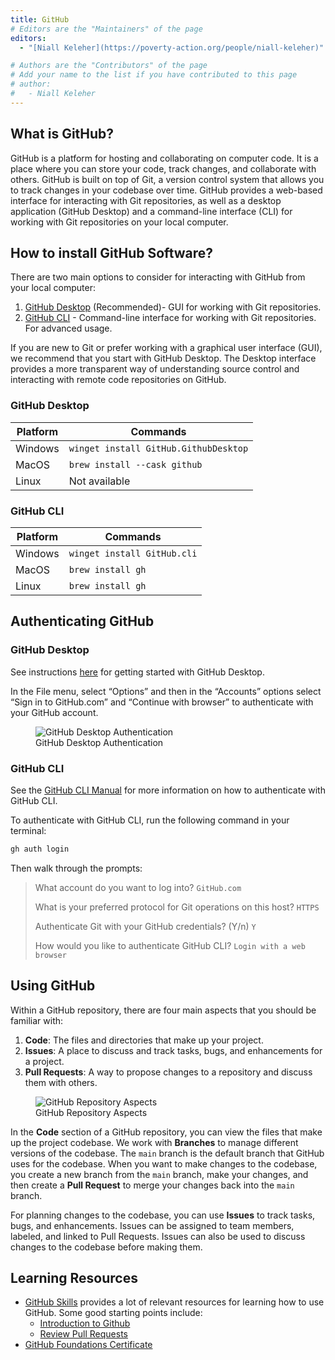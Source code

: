 ```yaml
---
title: GitHub
# Editors are the "Maintainers" of the page
editors:
  - "[Niall Keleher](https://poverty-action.org/people/niall-keleher)"

# Authors are the "Contributors" of the page
# Add your name to the list if you have contributed to this page
# author:
#   - Niall Keleher
---
```


## What is GitHub?

GitHub is a platform for hosting and collaborating on computer code. It is a place where
you can store your code, track changes, and collaborate with others. GitHub is built on
top of Git, a version control system that allows you to track changes in your codebase
over time. GitHub provides a web-based interface for interacting with Git repositories,
as well as a desktop application (GitHub Desktop) and a command-line interface (CLI) for
working with Git repositories on your local computer.

## How to install GitHub Software?

There are two main options to consider for interacting with GitHub from your local
computer:

1. [GitHub Desktop](https://docs.github.com/en/desktop) (Recommended)- GUI for working
   with Git repositories.
1. [GitHub CLI](https://docs.github.com/en/github-cli) - Command-line interface for
   working with Git repositories. For advanced usage.

If you are new to Git or prefer working with a graphical user interface (GUI), we
recommend that you start with GitHub Desktop. The Desktop interface provides a more
transparent way of understanding source control and interacting with remote code
repositories on GitHub.

### GitHub Desktop

| Platform | Commands                              |
| -------- | ------------------------------------- |
| Windows  | `winget install GitHub.GithubDesktop` |
| MacOS    | `brew install --cask github`          |
| Linux    | Not available                         |

### GitHub CLI

| Platform | Commands                    |
| -------- | --------------------------- |
| Windows  | `winget install GitHub.cli` |
| MacOS    | `brew install gh`           |
| Linux    | `brew install gh`           |

## Authenticating GitHub

### GitHub Desktop

See instructions
[here](https://docs.github.com/en/desktop/overview/getting-started-with-github-desktop)
for getting started with GitHub Desktop.

In the File menu, select "Options" and then in the "Accounts" options select "Sign in to
GitHub.com" and "Continue with browser" to authenticate with your GitHub account.

![GitHub Desktop Authentication](../assets/images/github-desktop-auth.gif)

### GitHub CLI

See the [GitHub CLI Manual](https://cli.github.com/manual/) for more information on how
to authenticate with GitHub CLI.

To authenticate with GitHub CLI, run the following command in your terminal:

```bash
gh auth login
```

Then walk through the prompts:

> What account do you want to log into? `GitHub.com`
>
> What is your preferred protocol for Git operations on this host? `HTTPS`
>
> Authenticate Git with your GitHub credentials? (Y/n) `Y`
>
> How would you like to authenticate GitHub CLI? `Login with a web browser`

## Using GitHub

Within a GitHub repository, there are four main aspects that you should be familiar
with:

1. **Code**: The files and directories that make up your project.
1. **Issues**: A place to discuss and track tasks, bugs, and enhancements for a project.
1. **Pull Requests**: A way to propose changes to a repository and discuss them with
   others.

![GitHub Repository Aspects](../assets/images/software/github-repo.png)

In the **Code** section of a GitHub repository, you can view the files that make up the
project codebase. We work with **Branches** to manage different versions of the
codebase. The `main` branch is the default branch that GitHub uses for the codebase.
When you want to make changes to the codebase, you create a new branch from the `main`
branch, make your changes, and then create a **Pull Request** to merge your changes back
into the `main` branch.

For planning changes to the codebase, you can use **Issues** to track tasks, bugs, and
enhancements. Issues can be assigned to team members, labeled, and linked to Pull
Requests. Issues can also be used to discuss changes to the codebase before making them.

## Learning Resources

- [GitHub Skills](https://skills.github.com/) provides a lot of relevant resources for
  learning how to use GitHub. Some good starting points include:
  - [Introduction to Github](https://github.com/skills/introduction-to-github)
  - [Review Pull Requests](https://github.com/skills/review-pull-requests)
- [GitHub Foundations Certificate](https://learn.microsoft.com/en-us/collections/o1njfe825p602p)
